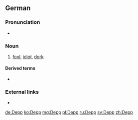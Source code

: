 ==German==
{{wikipedia|lang=de}}

===Pronunciation===
* {{IPA|/dɛp/|lang=de}}

===Noun===
{{de-noun|m|Deppen|gen2=Depps|Deppen}}

# {{lb|de|pejorative}} [[fool]], [[idiot]], [[dork]] {{gloss|quirky, silly and/or stupid, socially inept person, or one who is out of touch with contemporary trends}}
#: {{ux|de|– „Wenn er dabei ist, komme ich nicht mit.“<br/>– „Warum?“<br/>– „Weil er ein '''Depp''' ist!“|– “If he’s there, I’m not coming along.”<br/>– “Why?”<br/>– “Because he’s a dork!”}}

====Derived terms====
* {{l|de|Deppenapostroph||greengrocer’s apostrophe}}

===External links===
* {{R:Duden}}

[[de:Depp]]
[[ko:Depp]]
[[mg:Depp]]
[[pl:Depp]]
[[ru:Depp]]
[[sv:Depp]]
[[zh:Depp]]